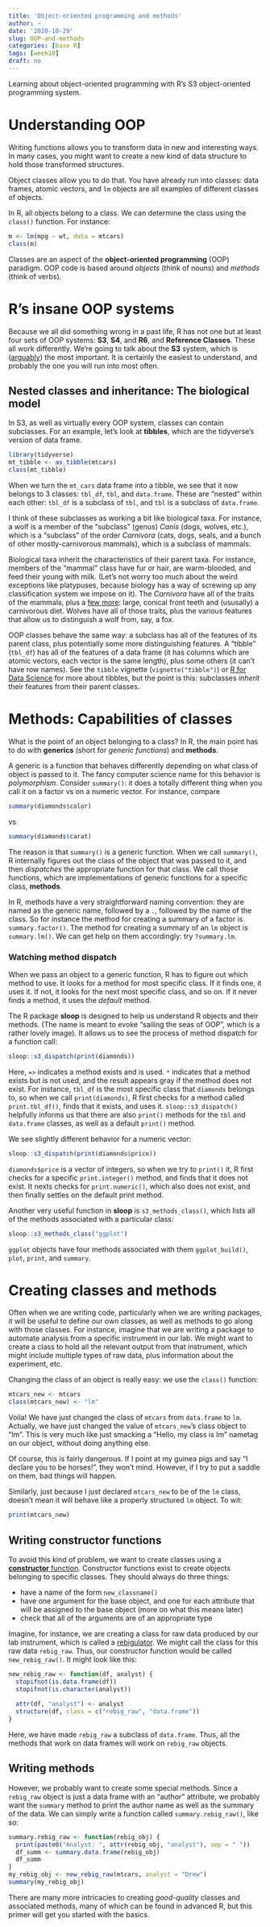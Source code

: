 ```yaml
---
title: 'Object-oriented programming and methods'
author: ~
date: '2020-10-29'
slug: OOP-and-methods
categories: [base R]
tags: [week10]
draft: no
---
```


Learning about object-oriented programming with R's S3 object-oriented programming system.

<!--more-->

# Understanding OOP

Writing functions allows you to transform data in new and interesting ways. In many cases, you might want to create a new kind of data structure to hold those transformed structures.

Object classes allow you to do that. You have already run into classes: data frames, atomic vectors, and `lm` objects are all examples of different classes of objects. 

In R, all objects belong to a class. We can determine the class using the `class()` function. For instance:

```r
m <- lm(mpg ~ wt, data = mtcars)
class(m)
```

Classes are an aspect of the **object-oriented programming** (OOP) paradigm. OOP code is based around *objects* (think of nouns) and *methods* (think of verbs). 

# R's insane OOP systems

Because we all did something wrong in a past life, R has not one but at least four sets of OOP systems: **S3**, **S4**, and **R6**, and **Reference Classes**. These all work differently. We're going to talk about the **S3** system, which is ([arguably](https://adv-r.hadley.nz/oo.html)) the most important. It is certainly the easiest to understand, and probably the one you will run into most often.

## Nested classes and inheritance: The biological model

In S3, as well as virtually every OOP system, classes can contain subclasses. For an example, let's look at **tibbles**, which are the tidyverse's version of data frame.

```r
library(tidyverse)
mt_tibble <- as_tibble(mtcars)
class(mt_tibble)
```
When we turn the `mt_cars` data frame into a tibble, we see that it now belongs to 3 classes: `tbl_df`, `tbl`, and `data.frame`. These are "nested" within each other: `tbl_df` is a subclass of `tbl`, and `tbl` is a subclass of `data.frame`. 

I think of these subclasses as working a bit like biological taxa. For instance, a wolf is a member of the "subclass" (genus) *Canis* (dogs, wolves, etc.), which is a "subclass" of the order *Carnivora* (cats, dogs, seals, and a bunch of other mostly-carnivorous mammals), which is a subclass of mammals. 

Biological taxa inherit the characteristics of their parent taxa. For instance, members of the "mammal" class have fur or hair, are warm-blooded, and feed their young with milk. (Let's not worry too much about the weird exceptions like platypuses, because biology has a way of screwing up any classification system we impose on it). The *Carnivora* have all of the traits of the mammals, plus a [few more](https://en.wikipedia.org/wiki/Carnivora#Anatomy_and_physiology): large, conical front teeth and (ususally) a carnivorous diet. Wolves have all of those traits, plus the various features that allow us to distinguish a wolf from, say, a fox.

OOP classes behave the same way: a subclass has all of the features of its parent class, plus potentially some more distinguishing features. A "tibble" (`tbl_df`) has all of the features of a data frame (it has columns which are atomic vectors, each vector is the same length), plus some others (it can't have row names). See the `tibble` vignette (`vignette("tibble")`)  or [R for Data Science](https://r4ds.had.co.nz/tibbles.html) for more about tibbles, but the point is this: subclasses *inherit* their features from their parent classes. 

# Methods: Capabilities of classes

What is the point of an object belonging to a class? In R, the main point has to do with **generics** (short for *generic functions*) and **methods**. 

A generic is a function that behaves differently depending on what class of object is passed to it. The fancy computer science name for this behavior is *polymorphism*. Consider `summary()`: it does a totally different thing when you call it on a factor vs on a numeric vector. For instance, compare

```r
summary(diamonds$color)
```
vs 
```r
summary(diamonds$carat)
```

The reason is that `summary()` is a generic function. When we call `summary()`, R internally figures out the class of the object that was passed to it, and then *dispatches* the appropriate function for that class. We call those functions, which are implementations of generic functions for a specific class, **methods**. 

In R, methods have a very straightforward naming convention: they are named as the generic name, followed by a `.`, followed by the name of the class. So for instance the method for creating a summary of a factor is `summary.factor()`. The method for creating a summary of an `lm` object is `summary.lm()`. We can get help on them accordingly: try `?summary.lm`.

### Watching method dispatch

When we pass an object to a generic function, R has to figure out which method to use. It looks for a method for most specific class. If it finds one, it uses it. If not, it looks for the next most specific class, and so on. If it never finds a method, it uses the *default* method.

The R package **sloop** is designed to help us understand R objects and their methods. (The name is meant to evoke "sailing the seas of OOP", which is a rather lovely image). It allows us to see the process of method dispatch for a function call:

```r
sloop::s3_dispatch(print(diamonds))
```

Here, `=>` indicates a method exists and is used. `*` indicates that a method exists but is not used, and the result appears gray if the method does not exist. For instance, `tbl_df` is the most specific class that `diamonds` belongs to, so when we call `print(diamonds)`, R first checks for a method called `print.tbl_df()`, finds that it exists, and uses it. `sloop::s3_dispatch()` helpfully informs us that there are also `print()` methods for the `tbl` and `data.frame` classes, as well as a default `print()` method.

We see slightly different behavior for a numeric vector:

```r
sloop::s3_dispatch(print(diamonds$price))
```
`diamonds$price` is a vector of integers, so when we try to `print()` it, R first checks for a specific `print.integer()` method, and finds that it does not exist. It nexts checks for `print.numeric()`, which also does not exist, and then finally settles on the default print method.

Another very useful function in **sloop** is `s3_methods_class()`, which lists all of the methods associated with a particular class:

```r
sloop::s3_methods_class("ggplot")
```
`ggplot` objects have four methods associated with them `ggplot_build()`, `plot`, `print`, and `summary`. 

# Creating classes and methods

Often when we are writing code, particularly when we are writing packages, it will be useful to define our own classes, as well as methods to go along with those classes. For instance, imagine that we are writing a package to automate analysis from a specific instrument in our lab.  We might want to create a class to hold all the relevant output from that instrument, which might include multiple types of raw data, plus information about the experiment, etc.

Changing the class of an object is really easy: we use the `class()` function:

```r
mtcars_new <- mtcars
class(mtcars_new) <- "lm"
```

Voila! We have just changed the class of `mtcars` from `data.frame` to `lm`. Actually, we have just changed the value of `mtcars_new`'s class object to "lm". This is very much like just smacking a "Hello, my class is lm" nametag on our object, without doing anything else.

Of course, this is fairly dangerous. If I point at my guinea pigs and say "I declare you to be horses!", they won't mind. However, if I try to put a saddle on them, bad things will happen. 

Similarly, just because I just declared `mtcars_new` to be of the `lm` class, doesn't mean it will behave like a properly structured `lm` object. To wit:

```r
print(mtcars_new)
```

## Writing constructor functions

To avoid this kind of problem, we want to create classes using a [**constructor** function](https://adv-r.hadley.nz/s3.html#s3-constructor). Constructor functions exist to create objects belonging to specific classes. They should always do three things:

* have a name of the form `new_classname()`
* have one argument for the base object, and one for each attribute that will be assigned to the base object (more on what this means later)
* check that all of the arguments are of an appropriate type

Imagine, for instance, we are creating a class for raw data produced by our lab instrument, which is called a [rebigulator](https://rebigulator.org/). We might call the class for this raw data `rebig_raw`. Thus, our constructor function would be called `new_rebig_raw()`. It might look like this:

```r
new_rebig_raw <- function(df, analyst) {
  stopifnot(is.data.frame(df))
  stopifnot(is.character(analyst))
  
  attr(df, "analyst") <- analyst
  structure(df, class = c("rebig_raw", "data.frame"))
}
```

Here, we have made `rebig_raw` a subclass of `data.frame`. Thus, all the methods that work on data frames will work on `rebig_raw` objects.

## Writing methods

However, we probably want to create some special methods. Since a `rebig_raw` object is just a data frame with an "author" attribute, we probably want the `summary` method to print the author name as well as the summary of the data. We can simply write a function called `summary.rebig_raw()`, like so:

```r
summary.rebig_raw <- function(rebig_obj) {
  print(paste0("Analyst: ", attr(rebig_obj, "analyst"), sep = " "))
  df_summ <- summary.data.frame(rebig_obj)
  df_summ
}
my_rebig_obj <- new_rebig_raw(mtcars, analyst = "Drew")
summary(my_rebig_obj)
```
There are many more intricacies to creating *good-quality* classes and associated methods, many of which can be found in advanced R, but this primer will get you started with the basics.

